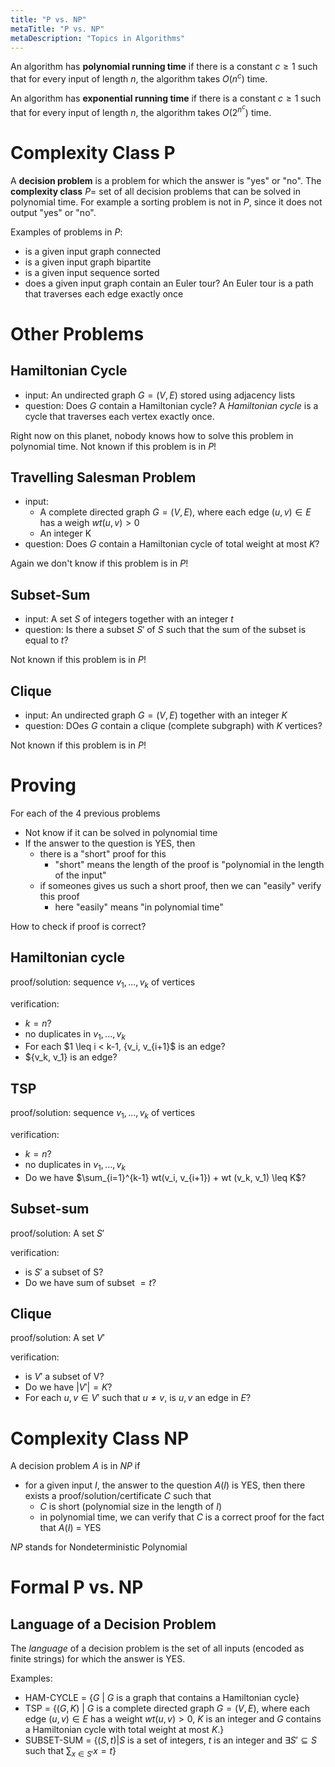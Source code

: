 ```yaml
---
title: "P vs. NP"
metaTitle: "P vs. NP"
metaDescription: "Topics in Algorithms"
---
```

<link
  rel="stylesheet"
  href="https://cdn.jsdelivr.net/npm/katex@0.11.0/dist/katex.min.css"
  integrity="sha384-BdGj8xC2eZkQaxoQ8nSLefg4AV4/AwB3Fj+8SUSo7pnKP6Eoy18liIKTPn9oBYNG"
  crossOrigin="anonymous"
/>

An algorithm has **polynomial running time** if there is a constant $c \geq 1$ such that for every input of length $n$, the algorithm takes $O(n^c)$ time.

An algorithm has **exponential running time** if there is a constant $c \geq 1$ such that for every input of length $n$, the algorithm takes $O(2^{n^c})$ time.

# Complexity Class P

A **decision problem** is a problem for which the answer is "yes" or "no". The **complexity class** $P =$ set of all decision problems that can be solved in polynomial time. For example a sorting problem is not in $P$, since it does not output "yes" or "no".

Examples of problems in $P$:
- is a given input graph connected
- is a given input graph bipartite
- is a given input sequence sorted
- does a given input graph contain an Euler tour? An Euler tour is a path that traverses each edge exactly once

# Other Problems

## Hamiltonian Cycle

- input: An undirected graph $G = (V, E)$ stored using adjacency lists
- question: Does $G$ contain a Hamiltonian cycle? A *Hamiltonian cycle* is a cycle that traverses each vertex exactly once.

Right now on this planet, nobody knows how to solve this problem in polynomial time. Not known if this problem is in $P$!

## Travelling Salesman Problem

- input:
    - A complete directed graph $G = (V, E)$, where each edge $(u,v) \in E$ has a weigh $wt(u,v) > 0$
    - An integer K
- question: Does $G$ contain a Hamiltonian cycle of total weight at most $K$?

Again we don't know if this problem is in $P$!

## Subset-Sum

- input: A set $S$ of integers together with an integer $t$
- question: Is there a subset $S'$ of $S$ such that the sum of the subset is equal to $t$?

Not known if this problem is in $P$!

## Clique

- input: An undirected graph $G = (V,E)$ together with an integer $K$
- question: DOes $G$ contain a clique (complete subgraph) with $K$ vertices?

Not known if this problem is in $P$!

# Proving

For each of the 4 previous problems
- Not know if it can be solved in polynomial time
- If the answer to the question is YES, then
    - there is a "short" proof for this
        - "short" means the length of the proof is "polynomial in the length of the input"
    - if someones gives us such a short proof, then we can "easily" verify this proof
        - here "easily" means "in polynomial time"

How to check if proof is correct?

## Hamiltonian cycle

proof/solution: sequence $v_1, ..., v_k$ of vertices

verification: 
- $k=n$?
- no duplicates in $v_1, ..., v_k$
- For each $1 \leq i < k-1, {v_i, v_{i+1}$ is an edge?
- ${v_k, v_1} is an edge?

## TSP

proof/solution: sequence $v_1, ..., v_k$ of vertices

verification: 
- $k=n$?
- no duplicates in $v_1, ..., v_k$
- Do we have $\sum_{i=1}^{k-1} wt(v_i, v_{i+1}) + wt (v_k, v_1) \leq K$?

## Subset-sum

proof/solution: A set $S'$

verification: 
- is $S'$ a subset of S? 
- Do we have sum of subset $=t$?

## Clique

proof/solution: A set $V'$

verification:
- is $V'$ a subset of V?
- Do we have $|V'| = K$?
- For each $u,v \in V'$ such that $u \neq v$, is ${u,v}$ an edge in $E$?

# Complexity Class NP

A decision problem $A$ is in $NP$ if
- for a given input $I$, the answer to the question $A(I)$ is YES, then there exists a proof/solution/certificate $C$ such that
    - $C$ is short (polynomial size in the length of $I$)
    - in polynomial time, we can verify that $C$ is a correct proof for the fact that $A(I)$ = YES

$NP$ stands for Nondeterministic Polynomial 

# Formal P vs. NP

## Language of a Decision Problem

The *language* of a decision problem is the set of all inputs (encoded as finite strings) for which the answer is YES.

Examples:
- HAM-CYCLE = {$G$ | $G$ is a graph that contains a Hamiltonian cycle}
- TSP = {($G, K$) | $G$ is a complete directed graph $G = (V,E)$, where each edge $(u,v) \in E$ has a weight $wt(u,v) > 0$, $K$ is an integer and $G$ contains a Hamiltonian cycle with total weight at most $K$.}
- SUBSET-SUM = {$(S, t) | S$ is a set of integers, $t$ is an integer and $\exists S' \subseteq S$ such that $\sum_{x \in S'} x = t$}